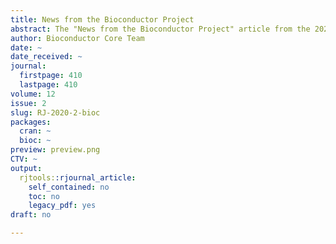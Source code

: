 ```yaml
---
title: News from the Bioconductor Project
abstract: The "News from the Bioconductor Project" article from the 2020-2 issue.
author: Bioconductor Core Team
date: ~
date_received: ~
journal:
  firstpage: 410
  lastpage: 410
volume: 12
issue: 2
slug: RJ-2020-2-bioc
packages:
  cran: ~
  bioc: ~
preview: preview.png
CTV: ~
output:
  rjtools::rjournal_article:
    self_contained: no
    toc: no
    legacy_pdf: yes
draft: no

---
```


